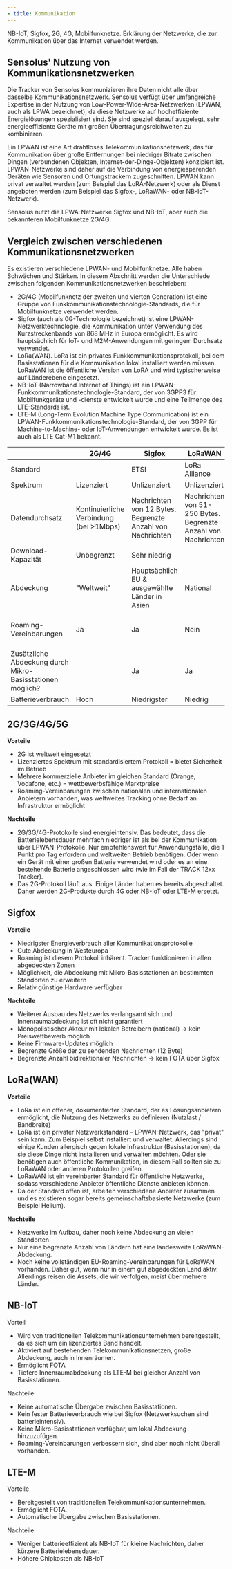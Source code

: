 ```yaml
---
- title: Kommunikation
---
```


NB-IoT, Sigfox, 2G, 4G, Mobilfunknetze. Erklärung der Netzwerke, die zur Kommunikation über das Internet verwendet werden.

## Sensolus' Nutzung von Kommunikationsnetzwerken

Die Tracker von Sensolus kommunizieren ihre Daten nicht alle über dasselbe Kommunikationsnetzwerk. Sensolus verfügt über umfangreiche Expertise in der Nutzung von Low-Power-Wide-Area-Netzwerken (LPWAN, auch als LPWA bezeichnet), da diese Netzwerke auf hocheffiziente Energielösungen spezialisiert sind. Sie sind speziell darauf ausgelegt, sehr energieeffiziente Geräte mit großen Übertragungsreichweiten zu kombinieren.

Ein LPWAN ist eine Art drahtloses Telekommunikationsnetzwerk, das für Kommunikation über große Entfernungen bei niedriger Bitrate zwischen Dingen (verbundenen Objekten, Internet-der-Dinge-Objekten) konzipiert ist. LPWAN-Netzwerke sind daher auf die Verbindung von energiesparenden Geräten wie Sensoren und Ortungstrackern zugeschnitten. LPWAN kann privat verwaltet werden (zum Beispiel das LoRA-Netzwerk) oder als Dienst angeboten werden (zum Beispiel das Sigfox-, LoRaWAN- oder NB-IoT-Netzwerk).

Sensolus nutzt die LPWA-Netzwerke Sigfox und NB-IoT, aber auch die bekannteren Mobilfunknetze 2G/4G.

## Vergleich zwischen verschiedenen Kommunikationsnetzwerken

Es existieren verschiedene LPWAN- und Mobilfunknetze. Alle haben Schwächen und Stärken. In diesem Abschnitt werden die Unterschiede zwischen folgenden Kommunikationsnetzwerken beschrieben:

* 2G/4G (Mobilfunknetz der zweiten und vierten Generation) ist eine Gruppe von Funkkommunikationstechnologie-Standards, die für Mobilfunknetze verwendet werden.
* Sigfox (auch als 0G-Technologie bezeichnet) ist eine LPWAN-Netzwerktechnologie, die Kommunikation unter Verwendung des Kurzstreckenbands von 868 MHz in Europa ermöglicht. Es wird hauptsächlich für IoT- und M2M-Anwendungen mit geringem Durchsatz verwendet.
* LoRa(WAN). LoRa ist ein privates Funkkommunikationsprotokoll, bei dem Basisstationen für die Kommunikation lokal installiert werden müssen. LoRaWAN ist die öffentliche Version von LoRA und wird typischerweise auf Länderebene eingesetzt.
* NB-IoT (Narrowband Internet of Things) ist ein LPWAN-Funkkommunikationstechnologie-Standard, der von 3GPP3 für Mobilfunkgeräte und -dienste entwickelt wurde und eine Teilmenge des LTE-Standards ist.
* LTE-M (Long-Term Evolution Machine Type Communication) ist ein LPWAN-Funkkommunikationstechnologie-Standard, der von 3GPP für Machine-to-Machine- oder IoT-Anwendungen entwickelt wurde. Es ist auch als LTE Cat-M1 bekannt.

|                                                           | 2G/4G                                   | Sigfox                                                     | LoRaWAN                                                        | NB-IoT                                             | LTE-M                                              |
| --------------------------------------------------------- | --------------------------------------- | ---------------------------------------------------------- | -------------------------------------------------------------- | -------------------------------------------------- | -------------------------------------------------- |
| Standard                                                  |                                         | ETSI                                                       | LoRa Alliance                                                  | 3GPP                                               | 3GPP                                               |
| Spektrum                                                  | Lizenziert                              | Unlizenziert                                               | Unlizenziert                                                   | Lizenziert                                         | Lizenziert                                         |
| Datendurchsatz                                            | Kontinuierliche Verbindung (bei >1Mbps) | Nachrichten von 12 Bytes. Begrenzte Anzahl von Nachrichten | Nachrichten von 51-250 Bytes. Begrenzte Anzahl von Nachrichten | IP-Verbindung (+/- 21 kbps Downlink, 62,5 Uplink)  | IP-Verbindung (bei \<=1Mbps)                       |
| Download-Kapazität                                        | Unbegrenzt                              | Sehr niedrig                                               |                                                                | Unbegrenzt                                         | Unbegrenzt                                         |
| Abdeckung                                                 | "Weltweit"                              | Hauptsächlich EU & ausgewählte Länder in Asien             | National                                                       | Klassische Telekomanbieter                         | Klassische Telekomanbieter                         |
| Roaming-Vereinbarungen                                    | Ja                                      | Ja                                                         | Nein                                                           | Ja, aber noch keine SIM, die alle Anbieter abdeckt | Ja, aber noch keine SIM, die alle Anbieter abdeckt |
| Zusätzliche Abdeckung durch Mikro-Basisstationen möglich? |                                         | Ja                                                         | Ja                                                             | Nein                                               | Nein                                               |
| Batterieverbrauch                                         | Hoch                                    | Niedrigster                                                | Niedrig                                                        | Niedrig Niedrig                                    |                                                    |

## 2G/3G/4G/5G

**Vorteile**

* 2G ist weltweit eingesetzt
* Lizenziertes Spektrum mit standardisiertem Protokoll = bietet Sicherheit im Betrieb
* Mehrere kommerzielle Anbieter im gleichen Standard (Orange, Vodafone, etc.) = wettbewerbsfähige Marktpreise
* Roaming-Vereinbarungen zwischen nationalen und internationalen Anbietern vorhanden, was weltweites Tracking ohne Bedarf an Infrastruktur ermöglicht

**Nachteile**

* 2G/3G/4G-Protokolle sind energieintensiv. Das bedeutet, dass die Batterielebensdauer mehrfach niedriger ist als bei der Kommunikation über LPWAN-Protokolle. Nur empfehlenswert für Anwendungsfälle, die 1 Punkt pro Tag erfordern und weltweiten Betrieb benötigen. Oder wenn ein Gerät mit einer großen Batterie verwendet wird oder es an eine bestehende Batterie angeschlossen wird (wie im Fall der TRACK 12xx Tracker).
* Das 2G-Protokoll läuft aus. Einige Länder haben es bereits abgeschaltet. Daher werden 2G-Produkte durch 4G oder NB-IoT oder LTE-M ersetzt.

## Sigfox

**Vorteile**

* Niedrigster Energieverbrauch aller Kommunikationsprotokolle
* Gute Abdeckung in Westeuropa
* Roaming ist diesem Protokoll inhärent. Tracker funktionieren in allen abgedeckten Zonen
* Möglichkeit, die Abdeckung mit Mikro-Basisstationen an bestimmten Standorten zu erweitern
* Relativ günstige Hardware verfügbar

**Nachteile**

* Weiterer Ausbau des Netzwerks verlangsamt sich und Innenraumabdeckung ist oft nicht garantiert
* Monopolistischer Akteur mit lokalen Betreibern (national) → kein Preiswettbewerb möglich
* Keine Firmware-Updates möglich
* Begrenzte Größe der zu sendenden Nachrichten (12 Byte)
* Begrenzte Anzahl bidirektionaler Nachrichten → kein FOTA über Sigfox

## LoRa(WAN)

**Vorteile**

* LoRa ist ein offener, dokumentierter Standard, der es Lösungsanbietern ermöglicht, die Nutzung des Netzwerks zu definieren (Nutzlast / Bandbreite)
* LoRa ist ein privater Netzwerkstandard – LPWAN-Netzwerk, das "privat" sein kann. Zum Beispiel selbst installiert und verwaltet. Allerdings sind einige Kunden allergisch gegen lokale Infrastruktur (Basisstationen), da sie diese Dinge nicht installieren und verwalten möchten. Oder sie benötigen auch öffentliche Kommunikation, in diesem Fall sollten sie zu LoRaWAN oder anderen Protokollen greifen.
* LoRaWAN ist ein vereinbarter Standard für öffentliche Netzwerke, sodass verschiedene Anbieter öffentliche Dienste anbieten können.
* Da der Standard offen ist, arbeiten verschiedene Anbieter zusammen und es existieren sogar bereits gemeinschaftsbasierte Netzwerke (zum Beispiel Helium).

**Nachteile**

* Netzwerke im Aufbau, daher noch keine Abdeckung an vielen Standorten.
* Nur eine begrenzte Anzahl von Ländern hat eine landesweite LoRaWAN-Abdeckung.
* Noch keine vollständigen EU-Roaming-Vereinbarungen für LoRaWAN vorhanden. Daher gut, wenn nur in einem gut abgedeckten Land aktiv. Allerdings reisen die Assets, die wir verfolgen, meist über mehrere Länder.

## NB-IoT

Vorteil

* Wird von traditionellen Telekommunikationsunternehmen bereitgestellt, da es sich um ein lizenziertes Band handelt.
* Aktiviert auf bestehenden Telekommunikationsnetzen, große Abdeckung, auch in Innenräumen.
* Ermöglicht FOTA
* Tiefere Innenraumabdeckung als LTE-M bei gleicher Anzahl von Basisstationen.

Nachteile

* Keine automatische Übergabe zwischen Basisstationen.
* Kein fester Batterieverbrauch wie bei Sigfox (Netzwerksuchen sind batterieintensiv).
* Keine Mikro-Basisstationen verfügbar, um lokal Abdeckung hinzuzufügen.
* Roaming-Vereinbarungen verbessern sich, sind aber noch nicht überall vorhanden.

## LTE-M

Vorteile

* Bereitgestellt von traditionellen Telekommunikationsunternehmen.
* Ermöglicht FOTA.
* Automatische Übergabe zwischen Basisstationen.

Nachteile

* Weniger batterieeffizient als NB-IoT für kleine Nachrichten, daher kürzere Batterielebensdauer.
* Höhere Chipkosten als NB-IoT
